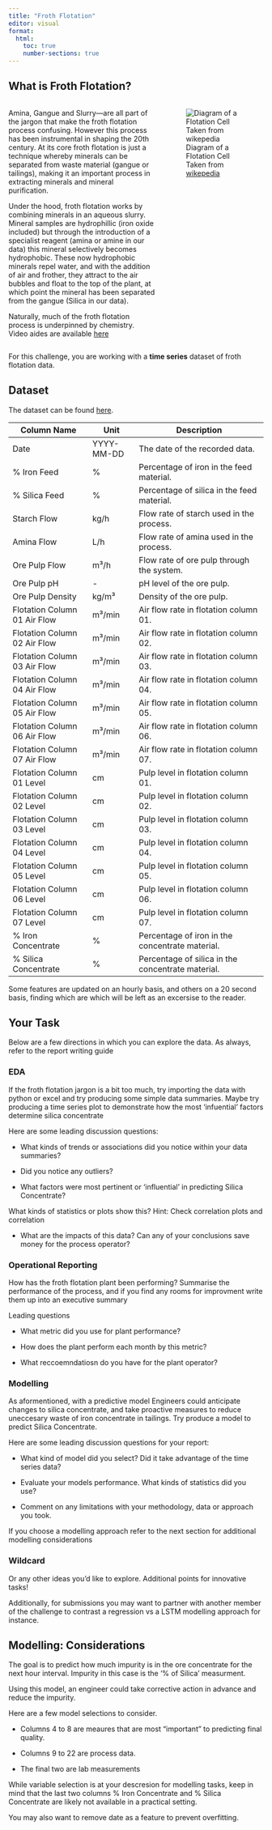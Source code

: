 ```yaml
---
title: "Froth Flotation"
editor: visual
format: 
  html:
    toc: true
    number-sections: true
---
```


## What is Froth Flotation?

::: {.columns}
:::: {.column width="60%"}

Amina, Gangue and Slurry––are all part of the jargon that make the froth flotation process confusing.
However this process has been instrumental in shaping the 20th century. 
At its core froth flotation is just a technique whereby minerals can be separated from waste material (gangue or tailings), making it an important process in extracting minerals and mineral purification.

Under the hood, froth flotation works by combining minerals in an aqueous slurry. Mineral samples are hydrophillic (iron oxide included) but through the introduction of a specialist reagent (amina or amine in our data) this mineral selectively becomes hydrophobic. 
These now hydrophobic minerals repel water, and with the addition of air and frother, they attract to the air bubbles and float to the top of the plant, at which point the mineral has been separated from the gangue (Silica in our data).

Naturally, much of the froth flotation process is underpinned by chemistry. Video aides are available <a href="https://www.youtube.com/watch?v=LGXqyNwSUIQ"> here</a>

::::
:::: {.column width="40%"}
![Diagram of a Flotation Cell Taken from <a href="https://en.wikipedia.org/wiki/Froth_flotation"> wikepedia </a> ](images/cell.png "Flotation Cell")
::::
:::

For this challenge, you are working with a **time series** dataset of froth flotation data.

## Dataset

The dataset can be found <a href="https://www.kaggle.com/datasets/edumagalhaes/quality-prediction-in-a-mining-process?resource=download">here</a>.

::: {.column-body-outset}
| **Column Name**                | **Unit**          | **Description**                                   |
|--------------------------------|-------------------|---------------------------------------------------|
| Date                           | YYYY-MM-DD        | The date of the recorded data.                   |
| % Iron Feed                    | %                 | Percentage of iron in the feed material.         |
| % Silica Feed                  | %                 | Percentage of silica in the feed material.       |
| Starch Flow                    | kg/h              | Flow rate of starch used in the process.         |
| Amina Flow                     | L/h               | Flow rate of amina used in the process.          |
| Ore Pulp Flow                  | m³/h              | Flow rate of ore pulp through the system.        |
| Ore Pulp pH                    | -                 | pH level of the ore pulp.                        |
| Ore Pulp Density               | kg/m³             | Density of the ore pulp.                         |
| Flotation Column 01 Air Flow   | m³/min            | Air flow rate in flotation column 01.            |
| Flotation Column 02 Air Flow   | m³/min            | Air flow rate in flotation column 02.            |
| Flotation Column 03 Air Flow   | m³/min            | Air flow rate in flotation column 03.            |
| Flotation Column 04 Air Flow   | m³/min            | Air flow rate in flotation column 04.            |
| Flotation Column 05 Air Flow   | m³/min            | Air flow rate in flotation column 05.            |
| Flotation Column 06 Air Flow   | m³/min            | Air flow rate in flotation column 06.            |
| Flotation Column 07 Air Flow   | m³/min            | Air flow rate in flotation column 07.            |
| Flotation Column 01 Level      | cm                | Pulp level in flotation column 01.               |
| Flotation Column 02 Level      | cm                | Pulp level in flotation column 02.               |
| Flotation Column 03 Level      | cm                | Pulp level in flotation column 03.               |
| Flotation Column 04 Level      | cm                | Pulp level in flotation column 04.               |
| Flotation Column 05 Level      | cm                | Pulp level in flotation column 05.               |
| Flotation Column 06 Level      | cm                | Pulp level in flotation column 06.               |
| Flotation Column 07 Level      | cm                | Pulp level in flotation column 07.               |
| % Iron Concentrate             | %                 | Percentage of iron in the concentrate material.  |
| % Silica Concentrate           | %                 | Percentage of silica in the concentrate material.|
:::

Some features are updated on an hourly basis, and others on a 20 second basis, finding which are which will be left as an excersise to the reader. 

## Your Task
Below are a few directions in which you can explore the data. As always, refer to the report writing guide

### EDA
If the froth flotation jargon is a bit too much, try importing the data with python or excel and try producing some simple data summaries. Maybe try producing a time series plot to demonstrate how the most 'infuential' factors determine silica concentrate

Here are some leading discussion questions:

- What kinds of trends or associations did you notice within your data summaries?

- Did you notice any outliers?

- What factors were most pertinent or 'influential' in predicting Silica Concentrate?

:::{.column-margin}
What kinds of statistics or plots show this? 
Hint: Check correlation plots and correlation
:::

- What are the impacts of this data? Can any of your conclusions save money for the process operator?

### Operational Reporting
How has the froth flotation plant been performing?
Summarise the performance of the process, and if you find any rooms for improvment write them up into an executive summary

Leading questions

- What metric did you use for plant performance?

- How does the plant perform each month by this metric?

- What reccoemndatiosn do you have for the plant operator?

### Modelling
As aformentioned, with a predictive model Engineers could anticipate changes to silica concentrate, and take proactive measures to reduce uneccesary waste of iron concentrate in tailings. 
Try produce a model to predict Silica Concentrate.

Here are some leading discussion questions for your report:

- What kind of model did you select? Did it take advantage of the time series data?

- Evaluate your models performance. What kinds of statistics did you use?

- Comment on any limitations with your methodology, data or approach you took.


If you choose a modelling approach refer to the next section for additional modelling considerations

### Wildcard
Or any other ideas you'd like to explore. Additional points for innovative tasks!

Additionally, for submissions you may want to partner with another member of the challenge to contrast a regression vs a LSTM modelling approach for instance.

## Modelling: Considerations

The goal is to predict how much impurity is in the ore concentrate for the next hour interval. 
Impurity in this case is the '% of Silica' measurment.

Using this model, an engineer could take corrective action in advance and reduce the impurity. 

Here are a few model selections to consider.

- Columns 4 to 8 are meaures that are most "important" to predicting final quality.

- Columns 9 to 22 are process data.

- The final two are lab measurements

::: {.column-margin}
While variable selection is at your descresion for modelling tasks, keep in mind that the last two columns % Iron Concentrate and % Silica Concentrate are likely not available in a practical setting.
:::

You may also want to remove date as a feature to prevent overfitting. 
